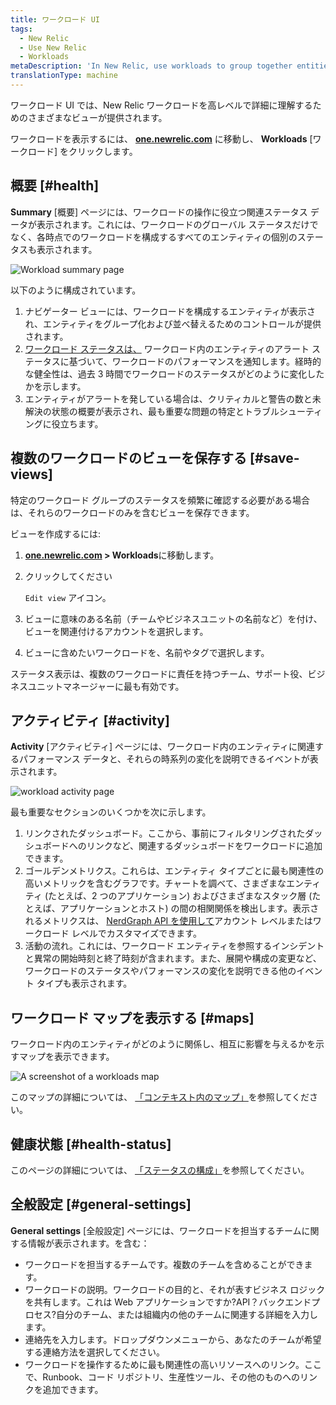 ```yaml
---
title: ワークロード UI
tags:
  - New Relic
  - Use New Relic
  - Workloads
metaDescription: 'In New Relic, use workloads to group together entities that make up a specific business service, making it easier to isolate and troubleshoot issues.'
translationType: machine
---
```





ワークロード UI では、New Relic ワークロードを高レベルで詳細に理解するためのさまざまなビューが提供されます。

ワークロードを表示するには、 **[one.newrelic.com](https://one.newrelic.com/all-capabilities)** に移動し、 **Workloads** \[ワークロード] をクリックします。

## 概要 [#health]

**Summary** \[概要] ページには、ワークロードの操作に役立つ関連ステータス データが表示されます。これには、ワークロードのグローバル ステータスだけでなく、各時点でのワークロードを構成するすべてのエンティティの個別のステータスも表示されます。

<img
  title="Workload summary page"
  alt="Workload summary page"
  src={workloadsWorkloadSummaryPage}
/>

以下のように構成されています。

1. ナビゲーター ビューには、ワークロードを構成するエンティティが表示され、エンティティをグループ化および並べ替えるためのコントロールが提供されます。
2. [ワークロード ステータスは、](/docs/new-relic-one/use-new-relic-one/workloads/workload-status-views-notifications/) ワークロード内のエンティティのアラート ステータスに基づいて、ワークロードのパフォーマンスを通知します。経時的な健全性は、過去 3 時間でワークロードのステータスがどのように変化したかを示します。
3. エンティティがアラートを発している場合は、クリティカルと警告の数と未解決の状態の概要が表示され、最も重要な問題の特定とトラブルシューティングに役立ちます。

## 複数のワークロードのビューを保存する [#save-views]

特定のワークロード グループのステータスを頻繁に確認する必要がある場合は、それらのワークロードのみを含むビューを保存できます。

ビューを作成するには:

1. **[one.newrelic.com](https://one.newrelic.com/all-capabilities) > Workloads**に移動します。

2. クリックしてください

   <Icon name="fe-edit-2"/>

   `Edit view` アイコン。

3. ビューに意味のある名前（チームやビジネスユニットの名前など）を付け、ビューを関連付けるアカウントを選択します。

4. ビューに含めたいワークロードを、名前やタグで選択します。

ステータス表示は、複数のワークロードに責任を持つチーム、サポート役、ビジネスユニットマネージャーに最も有効です。

## アクティビティ [#activity]

**Activity** \[アクティビティ] ページには、ワークロード内のエンティティに関連するパフォーマンス データと、それらの時系列の変化を説明できるイベントが表示されます。

<img
  title="workload activity page"
  alt="workload activity page"
  src={workloadsWorkloadsActivityPage}
/>

最も重要なセクションのいくつかを次に示します。

1. リンクされたダッシュボード。ここから、事前にフィルタリングされたダッシュボードへのリンクなど、関連するダッシュボードをワークロードに追加できます。
2. ゴールデンメトリクス。これらは、エンティティ タイプごとに最も関連性の高いメトリックを含むグラフです。チャートを調べて、さまざまなエンティティ (たとえば、2 つのアプリケーション) およびさまざまなスタック層 (たとえば、アプリケーションとホスト) の間の相関関係を検出します。表示されるメトリクスは、 [NerdGraph API を使用して](/docs/apis/nerdgraph/examples/golden-metrics-entities-nerdgraph-api-tutorial/#customize-golden-metrics)アカウント レベルまたはワークロード レベルでカスタマイズできます。
3. 活動の流れ。これには、ワークロード エンティティを参照するインシデントと異常の開始時刻と終了時刻が含まれます。また、展開や構成の変更など、ワークロードのステータスやパフォーマンスの変化を説明できる他のイベント タイプも表示されます。

## ワークロード マップを表示する [#maps]

ワークロード内のエンティティがどのように関係し、相互に影響を与えるかを示すマップを表示できます。

<img
  title="Workloads map"
  alt="A screenshot of a workloads map"
  src={workloadsWorkloadMap}
/>

このマップの詳細については、 [「コンテキスト内のマップ」](/docs/new-relic-solutions/new-relic-one/ui-data/maps-in-context)を参照してください。

## 健康状態 [#health-status]

このページの詳細については、 [「ステータスの構成」](/docs/new-relic-solutions/new-relic-one/workloads/workload-status-configuration)を参照してください。

## 全般設定 [#general-settings]

**General settings** \[全般設定] ページには、ワークロードを担当するチームに関する情報が表示されます。を含む：

* ワークロードを担当するチームです。複数のチームを含めることができます。
* ワークロードの説明。ワークロードの目的と、それが表すビジネス ロジックを共有します。これは Web アプリケーションですか?API？バックエンドプロセス?自分のチーム、または組織内の他のチームに関連する詳細を入力します。
* 連絡先を入力します。ドロップダウンメニューから、あなたのチームが希望する連絡方法を選択してください。
* ワークロードを操作するために最も関連性の高いリソースへのリンク。ここで、Runbook、コード リポジトリ、生産性ツール、その他のものへのリンクを追加できます。